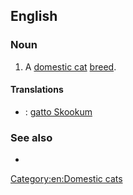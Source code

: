 {{also|skookum}}

==English==

===Noun===
{{en-noun}}

# A [[domestic cat]] [[breed]].

====Translations====
{{checktrans-top}}
* {{ttbc|it}}: [[gatto Skookum]]
{{trans-mid}}

{{trans-bottom}}

===See also===
* {{pedia|Skookum (cat)}}

[[Category:en:Domestic cats]]